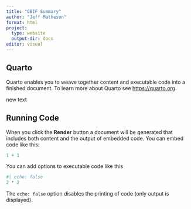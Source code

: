 ```yaml
---
title: "GBIF Summary"
author: "Jeff Matheson"
format: html
project:
  type: website
  output-dir: docs
editor: visual
---
```


## Quarto

Quarto enables you to weave together content and executable code into a finished document. To learn more about Quarto see <https://quarto.org>.

new text

## Running Code

When you click the **Render** button a document will be generated that includes both content and the output of embedded code. You can embed code like this:

```r
1 + 1
```

You can add options to executable code like this

```r
#| echo: false
2 * 2
```

The `echo: false` option disables the printing of code (only output is displayed).
